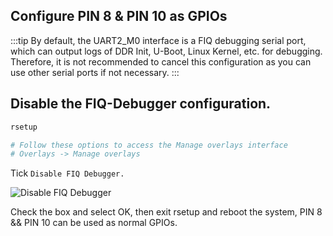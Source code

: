 ## Configure PIN 8 & PIN 10 as GPIOs

:::tip
By default, the UART2_M0 interface is a FIQ debugging serial port, which can output logs of DDR Init, U-Boot, Linux Kernel, etc. for debugging. Therefore, it is not recommended to cancel this configuration as you can use other serial ports if not necessary.
:::

## Disable the FIQ-Debugger configuration.

```bash
rsetup

# Follow these options to access the Manage overlays interface
# Overlays -> Manage overlays
```

Tick `Disable FIQ Debugger.`

![Disable FIQ Debugger](/img/general-tutorial/disable-fiq-debugger.webp)

Check the box and select OK, then exit rsetup and reboot the system, PIN 8 && PIN 10 can be used as normal GPIOs.
